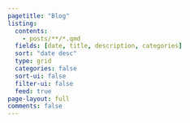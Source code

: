 ```yaml
---
pagetitle: "Blog"
listing:
  contents: 
    - posts/**/*.qmd
  fields: [date, title, description, categories]
  sort: "date desc"
  type: grid
  categories: false
  sort-ui: false
  filter-ui: false
  feed: true
page-layout: full
comments: false
---
```

